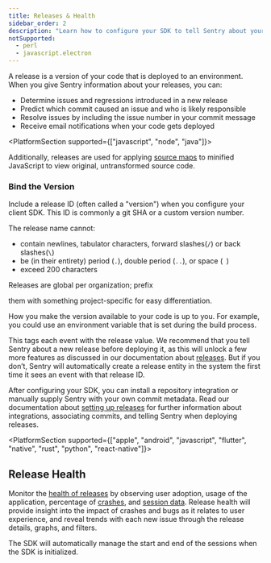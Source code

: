 ```yaml
---
title: Releases & Health
sidebar_order: 2
description: "Learn how to configure your SDK to tell Sentry about your releases."
notSupported:
  - perl
  - javascript.electron
---
```


A release is a version of your code that is deployed to an environment. When you give Sentry information about your releases, you can:

- Determine issues and regressions introduced in a new release
- Predict which commit caused an issue and who is likely responsible
- Resolve issues by including the issue number in your commit message
- Receive email notifications when your code gets deployed

<PlatformSection supported={["javascript", "node", "java"]}>

Additionally, releases are used for applying [source maps](/platforms/javascript/sourcemaps/) to minified JavaScript to view original, untransformed source code.

</PlatformSection>

### Bind the Version

Include a release ID (often called a "version") when you configure your client SDK. This ID is commonly a git SHA or a custom version number.

The release name cannot:

- contain newlines, tabulator characters, forward slashes(`/`) or back slashes(`\`)
- be (in their entirety) period (`.`), double period (`..`), or space (` `)
- exceed 200 characters

<Note>

Releases are global per organization; prefix 

them with something project-specific for easy differentiation.

</Note>

<PlatformContent includePath="set-release" notateUnsupported />

How you make the version available to your code is up to you. For example, you could use an environment variable that is set during the build process.

This tags each event with the release value. We recommend that you tell Sentry about a new release before deploying it, as this will unlock a few more features as discussed in our documentation about [releases](/product/releases/). But if you don’t, Sentry will automatically create a release entity in the system the first time it sees an event with that release ID.

After configuring your SDK, you can install a repository integration or manually supply Sentry with your own commit metadata. Read our documentation about [setting up releases](/product/releases/setup/) for further information about integrations, associating commits, and telling Sentry when deploying releases.

<PlatformSection supported={["apple", "android", "javascript", "flutter", "native", "rust", "python", "react-native"]}>

## Release Health

Monitor the [health of releases](/product/releases/health/) by observing user adoption, usage of the application, percentage of [crashes](/product/releases/health/#crash), and [session data](/product/releases/health/#session). Release health will provide insight into the impact of crashes and bugs as it relates to user experience, and reveal trends with each new issue through the release details, graphs, and filters.

The SDK will automatically manage the start and end of the sessions when the SDK is initialized.

<PlatformContent includePath="configuration/auto-session-tracking" />

</PlatformSection>
